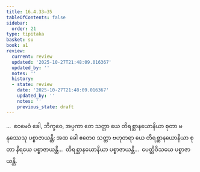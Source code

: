 ```yaml
---
title: 16.4.33–35
tableOfContents: false
sidebar:
  order: 21
type: tipitaka
basket: su
book: a1
review:
  current: review
  updated: '2025-10-27T21:48:09.016367'
  updated_by: ''
  notes: ''
  history:
  - state: review
    date: '2025-10-27T21:48:09.016367'
    updated_by: ''
    notes: ''
    previous_state: draft
---
```



<ReviewStatus review={frontmatter.review} showDetails={true} />

<HypothesisAnnotation frontmatter={frontmatter} />

<DynamicBreadcrumb />

<Division number="354–356" book="a1" e="ch" v="15">

<Paragraph number="433" book="a1">
…  ဧဝမေဝံ ခေါ, ဘိက္ခဝေ, အပ္ပကာ တေ သတ္တာ ယေ တိရစ္ဆာနယောနိယာ စုတာ မနုဿေသု ပစ္စာဇာယန္တိ; အထ ခေါ ဧတေဝ သတ္တာ ဗဟုတရာ ယေ တိရစ္ဆာနယောနိယာ စုတာ နိရယေ ပစ္စာဇာယန္တိ…  တိရစ္ဆာနယောနိယာ ပစ္စာဇာယန္တိ…  ပေတ္တိဝိသယေ ပစ္စာဇာယန္တိ.
</Paragraph>
</Division>